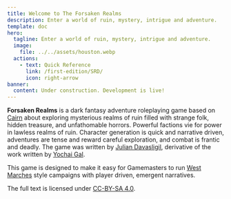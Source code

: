 ```yaml
---
title: Welcome to The Forsaken Realms
description: Enter a world of ruin, mystery, intrigue and adventure.
template: doc
hero:
  tagline: Enter a world of ruin, mystery, intrigue and adventure.
  image:
    file: ../../assets/houston.webp
  actions:
    - text: Quick Reference
      link: /first-edition/SRD/
      icon: right-arrow
banner:
  content: Under construction. Development is live!
---
```


**Forsaken Realms** is a dark fantasy adventure roleplaying game based on [Cairn](https://cairnrpg.com/) about exploring mysterious realms of ruin filled with strange folk, hidden treasure, and unfathomable horrors. Powerful factions vie for power in lawless realms of ruin. Character generation is quick and narrative driven, adventures are tense and reward careful exploration, and combat is frantic and deadly. The game was written by [Julian Davasligil](https://github.com/jdavasligil), derivative of the work written by [Yochai Gal](https://newschoolrevolution.com/).

This game is designed to make it easy for Gamemasters to run [West Marches](https://arsludi.lamemage.com/index.php/78/grand-experiments-west-marches/) style campaigns with player driven, emergent narratives.

The full text is licensed under [CC-BY-SA 4.0](https://creativecommons.org/licenses/by-sa/4.0/).
